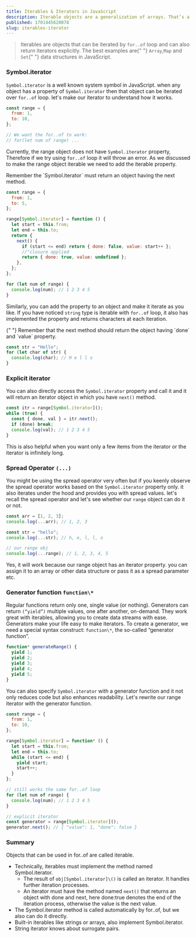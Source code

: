 ```yaml
---
title: Iterables & Iterators in JavaScript
description: Iterable objects are a generalization of arrays. That’s a concept that allows us to make any object useable in a for..of loop.
published: 1701445620078
slug: iterables-iterator
---
```


> Iterables are objects that can be iterated by `for..of` loop and can also return iterators explicitly. The best examples are{" "} `Array`,`Map` and `Set`{" "} data structures in JavaScript.

### Symbol.iterator

`Symbol.iterator` is a well known system symbol in JavaScript. when
any object has a property of `Symbol.iterator` then that object
can be iterated over `for..of` loop. let's make our iterator to
understand how it works.

```js showLineNumbers
const range = {
  from: 1,
  to: 10,
};

// We want the for..of to work:
// for(let num of range) ...
```

Currently, the range object does not have `Symbol.iterator` property, Therefore if we try using `for..of` loop it will throw an error. As we discussed to make the range object iterable we need to add the iterable property.

<Note>
  Remember the `Symbol.iterator` must return an object having the next method.
</Note>

```js showLineNumbers {6-16}
const range = {
  from: 1,
  to: 5,
};

range[Symbol.iterator] = function () {
  let start = this.from;
  let end = this.to;
  return {
    next() {
      if (start <= end) return { done: false, value: start++ };
      //^closure applied
      return { done: true, value: undefined };
    },
  };
};

for (let num of range) {
  console.log(num); // 1 2 3 4 5
}
```

Similarly, you can add the property to an object and make it iterate as you like. If you have noticed `string` type is iterable with `for..of` loop, it also has implemented the property and returns characters at each iteration.

<Note>
  {" "}
  Remember that the next method should return the object having `done` and `value`
  property.
</Note>

```js showLineNumbers {2}
const str = "Hello";
for (let char of str) {
  console.log(char); // H e l l o
}
```

### Explicit iterator

You can also directly access the `Symbol.iterator` property and call it and it will return an iterator object in which you have `next()` method.

```js showLineNumbers {1}
const itr = range[Symbol.iterator]();
while (true) {
  const { done, val } = itr.next();
  if (done) break;
  console.log(val); // 1 2 3 4 5
}
```

This is also helpful when you want only a few items from the iterator or the iterator is infinitely long.

### Spread Operator `(...)`

You might be using the spread operator very often but if you keenly observe the spread operator works based on the `Symbol.iterator` property only. it also iterates under the hood and provides you with spread values. let's recall the spread operator and let's see whether our `range` object can do it or not.

```js showLineNumbers
const arr = [1, 2, 3];
console.log(...arr); // 1, 2, 3

const str = "hello";
console.log(...str); // h, e, l, l, o

// our range obj
console.log(...range); // 1, 2, 3, 4, 5
```

Yes, it will work because our range object has an iterator property. you can assign it to an array or other data structure or pass it as a spread parameter etc.

### Generator function `function\*`

Regular functions return only one, single value (or nothing). Generators can return `(“yield”)` multiple values, one after another, on-demand. They work great with iterables, allowing you to create data streams with ease.
Generators make your life easy to make iterators. To create a generator, we need a special syntax construct: `function\*`, the so-called “generator function”.

```js showLineNumbers {1}
function* generateRange() {
  yield 1;
  yield 2;
  yield 3;
  yield 4;
  yield 5;
}
```

You can also specify `Symbol.iterator` with a generator function and it not only reduces code but also enhances readability.
Let's rewrite our range iterator with the generator function.

```js showLineNumbers {6-13}
const range = {
  from: 1,
  to: 10,
};

range[Symbol.iterator] = function* () {
  let start = this.from;
  let end = this.to;
  while (start <= end) {
    yield start;
    start++;
  }
};

// still works the same for..of loop
for (let num of range) {
  console.log(num); // 1 2 3 4 5
}

// explicit iterator
const generator = range[Symbol.iterator]();
generator.next(); // { "value": 1, "done": false }
```

### Summary

Objects that can be used in for..of are called iterable.

- Technically, iterables must implement the method named Symbol.iterator.
  - The result of `obj[Symbol.iterator]\()` is called an iterator. It handles further iteration processes.
  - An iterator must have the method named `next()` that returns an object with done and next, here done:true denotes the end of the iteration process, otherwise the value is the next value.
- The Symbol.iterator method is called automatically by for..of, but we also can do it directly.
- Built-in iterables like strings or arrays, also implement Symbol.iterator.
- String iterator knows about surrogate pairs.
